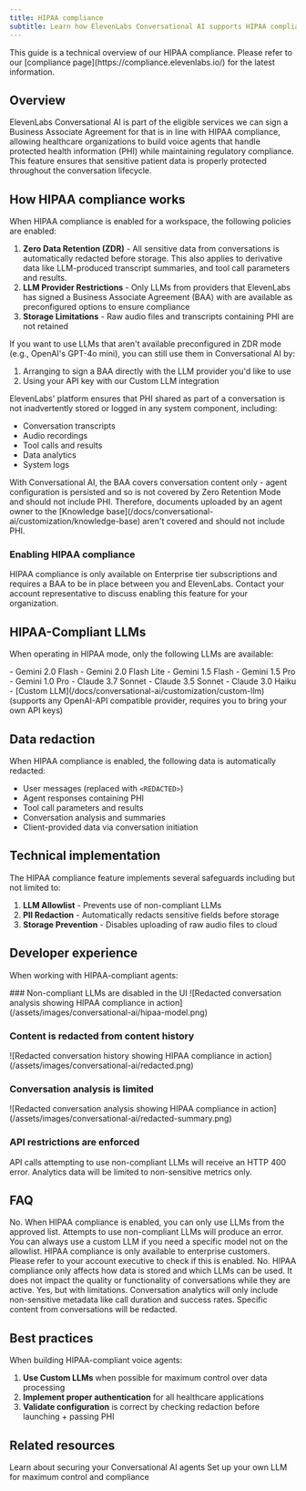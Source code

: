 ```yaml
---
title: HIPAA compliance
subtitle: Learn how ElevenLabs Conversational AI supports HIPAA compliance for healthcare applications
---
```


<Warning>
  This guide is a technical overview of our HIPAA compliance. Please refer to our [compliance
  page](https://compliance.elevenlabs.io/) for the latest information.
</Warning>

## Overview

ElevenLabs Conversational AI is part of the eligible services we can sign a Business Associate Agreement for that is in line with HIPAA compliance, allowing healthcare organizations to build voice agents that handle protected health information (PHI) while maintaining regulatory compliance. This feature ensures that sensitive patient data is properly protected throughout the conversation lifecycle.

## How HIPAA compliance works

When HIPAA compliance is enabled for a workspace, the following policies are enabled:

1. **Zero Data Retention (ZDR)** - All sensitive data from conversations is automatically redacted before storage. This also applies to derivative data like LLM-produced transcript summaries, and tool call parameters and results.
2. **LLM Provider Restrictions** - Only LLMs from providers that ElevenLabs has signed a Business Associate Agreement (BAA) with are available as preconfigured options to ensure compliance
3. **Storage Limitations** - Raw audio files and transcripts containing PHI are not retained

<Note>

If you want to use LLMs that aren't available preconfigured in ZDR mode (e.g., OpenAI's GPT-4o mini), you
can still use them in Conversational AI by:

1. Arranging to sign a BAA directly with the LLM provider you'd like to use
2. Using your API key with our Custom LLM integration

</Note>

ElevenLabs' platform ensures that PHI shared as part of a conversation is not inadvertently stored or logged in any system component, including:

- Conversation transcripts
- Audio recordings
- Tool calls and results
- Data analytics
- System logs

<Warning>
  With Conversational AI, the BAA covers conversation content only - agent configuration is
  persisted and so is not covered by Zero Retention Mode and should not include PHI. Therefore,
  documents uploaded by an agent owner to the [Knowledge
  base](/docs/conversational-ai/customization/knowledge-base) aren't covered and should not include
  PHI.
</Warning>

### Enabling HIPAA compliance

<Note>
  HIPAA compliance is only available on Enterprise tier subscriptions and requires a BAA to be in
  place between you and ElevenLabs. Contact your account representative to discuss enabling this
  feature for your organization.
</Note>

## HIPAA-Compliant LLMs

When operating in HIPAA mode, only the following LLMs are available:

<AccordionGroup>

  <Accordion title="Google Models">
    - Gemini 2.0 Flash 
    - Gemini 2.0 Flash Lite 
    - Gemini 1.5 Flash 
    - Gemini 1.5 Pro 
    - Gemini 1.0 Pro
  </Accordion>
  <Accordion title="Anthropic Models">
    - Claude 3.7 Sonnet 
    - Claude 3.5 Sonnet 
    - Claude 3.0 Haiku
  </Accordion>
  <Accordion title="Custom LLMs">
    - [Custom LLM](/docs/conversational-ai/customization/custom-llm) (supports any OpenAI-API compatible provider, requires you to bring your own API keys)
  </Accordion>
  
</AccordionGroup>

## Data redaction

When HIPAA compliance is enabled, the following data is automatically redacted:

- User messages (replaced with `<REDACTED>`)
- Agent responses containing PHI
- Tool call parameters and results
- Conversation analysis and summaries
- Client-provided data via conversation initiation

## Technical implementation

The HIPAA compliance feature implements several safeguards including but not limited to:

1. **LLM Allowlist** - Prevents use of non-compliant LLMs
2. **PII Redaction** - Automatically redacts sensitive fields before storage
3. **Storage Prevention** - Disables uploading of raw audio files to cloud

## Developer experience

When working with HIPAA-compliant agents:

<Steps>
  ### Non-compliant LLMs are disabled in the UI
  <Frame
    background="subtle"
    caption="The UI shows disabled LLM options with tooltip explanations"
  >
    ![Redacted conversation analysis showing HIPAA compliance in action](/assets/images/conversational-ai/hipaa-model.png)
  </Frame>

### Content is redacted from content history

<Frame background="subtle" caption="All sensitive information is redacted and not stored">
  ![Redacted conversation history showing HIPAA compliance in
  action](/assets/images/conversational-ai/redacted.png)
</Frame>

### Conversation analysis is limited

<Frame
  background="subtle"
  caption="Analysis and summaries maintain HIPAA compliance through redaction"
>
  ![Redacted conversation analysis showing HIPAA compliance in
  action](/assets/images/conversational-ai/redacted-summary.png)
</Frame>

### API restrictions are enforced

API calls attempting to use non-compliant LLMs will receive an HTTP 400 error. Analytics data will be limited to non-sensitive metrics only.

</Steps>

## FAQ

<AccordionGroup>
  <Accordion title="Can I use any LLM with HIPAA compliance enabled?">
    No. When HIPAA compliance is enabled, you can only use LLMs from the approved list. Attempts to
    use non-compliant LLMs will produce an error. You can always use a custom LLM if you need a
    specific model not on the allowlist.
  </Accordion>
  <Accordion title="How do I know if my workspace has HIPAA compliance enabled?">
    HIPAA compliance is only available to enterprise customers. Please refer to your account
    executive to check if this is enabled.
  </Accordion>
  <Accordion title="Does HIPAA compliance affect conversation quality?">
    No. HIPAA compliance only affects how data is stored and which LLMs can be used. It does not
    impact the quality or functionality of conversations while they are active.
  </Accordion>
  <Accordion title="Can I still analyze conversation data with HIPAA enabled?">
    Yes, but with limitations. Conversation analytics will only include non-sensitive metadata like
    call duration and success rates. Specific content from conversations will be redacted.
  </Accordion>
</AccordionGroup>

## Best practices

When building HIPAA-compliant voice agents:

1. **Use Custom LLMs** when possible for maximum control over data processing
2. **Implement proper authentication** for all healthcare applications
3. **Validate configuration** is correct by checking redaction before launching + passing PHI

## Related resources

<CardGroup cols={2}>
  <Card
    title="Conversational AI Security"
    href="/docs/conversational-ai/customization/authentication"
  >
    Learn about securing your Conversational AI agents
  </Card>
  <Card title="Custom LLM Integration" href="/docs/conversational-ai/customization/custom-llm">
    Set up your own LLM for maximum control and compliance
  </Card>
</CardGroup>
